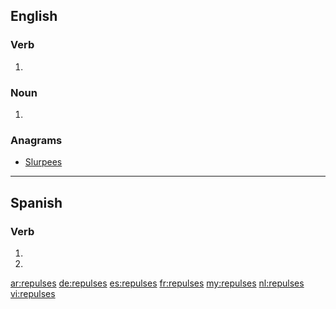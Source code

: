 {{also|repulsés}}
==English==

===Verb===
{{head|en|verb form}}

# {{en-third-person singular of|repulse}}

===Noun===
{{head|en|noun plural form}}

# {{plural of|repulse|lang=en}}

===Anagrams===
* [[Slurpees#English|Slurpees]]

----

==Spanish==

===Verb===
{{es-verb-form}}

# {{es-verb form of|ending=ar|mood=subjunctive|tense=present|pers=2|formal=no|number=singular|repulsar}}
# {{es-verb form of|ending=ar|mood=imperative|sense=negative|pers=2|formal=no|number=singular|repulsar}}

[[ar:repulses]]
[[de:repulses]]
[[es:repulses]]
[[fr:repulses]]
[[my:repulses]]
[[nl:repulses]]
[[vi:repulses]]